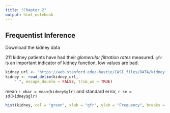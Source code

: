 ```yaml
---
title: "Chapter 2"
output: html_notebook
---
```

## Frequentist Inference

Download the kidney data

211 kidney patients have had their _glomerular filtration rates_ measured. `gfr` is an important indicator of kidney function, low values are bad. 

```r
kidney_url <- "https://web.stanford.edu/~hastie/CASI_files/DATA/kidney.txt"
kidney <- read_delim(kidney_url, 
    " ", escape_double = FALSE, trim_ws = TRUE)
```

mean `r xbar = mean(kidney$glr)` and standard error, `r se = sd(kidney$glr)`


```r
hist(kidney, col = "green", xlab = "gfr", ylab = "Frequency", breaks = 31, xlim = c(20, 100))
```